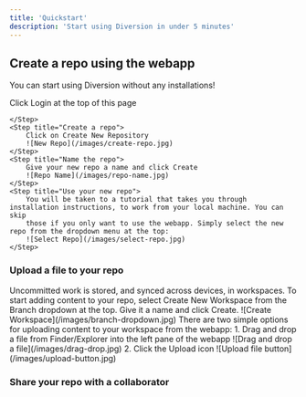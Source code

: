 ```yaml
---
title: 'Quickstart'
description: 'Start using Diversion in under 5 minutes'
---
```


## Create a repo using the webapp

You can start using Diversion without any installations!

<Steps>
    <Step title="Open the app">
        Click Login at the top of this page
    </Step>
    <Step title="Sign up">

    </Step>
    <Step title="Create a repo">
        Click on Create New Repository
        ![New Repo](/images/create-repo.jpg)
    </Step>
    <Step title="Name the repo">
        Give your new repo a name and click Create
        ![Repo Name](/images/repo-name.jpg)
    </Step>
    <Step title="Use your new repo">
        You will be taken to a tutorial that takes you through installation instructions, to work from your local machine. You can skip
        those if you only want to use the webapp. Simply select the new repo from the dropdown menu at the top:
        ![Select Repo](/images/select-repo.jpg)
    </Step>
</Steps>

### Upload a file to your repo


<AccordionGroup>
  <Accordion icon="laptop-file" title="Create a workspace">
    Uncommitted work is stored, and synced across devices, in workspaces. To start adding content to your repo,
    select Create New Workspace from the Branch dropdown at the top. Give it a name and click Create.
      ![Create Workspace](/images/branch-dropdown.jpg)
  </Accordion>
  <Accordion icon="upload" title="Upload content">
    There are two simple options for uploading content to your workspace from the webapp:
      1. Drag and drop a file from Finder/Explorer into the left pane of the webapp
      ![Drag and drop a file](/images/drag-drop.jpg)
      2. Click the Upload icon
      ![Upload file button](/images/upload-button.jpg)
  </Accordion>
</AccordionGroup>


### Share your repo with a collaborator
